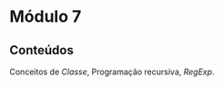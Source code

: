 # Módulo 7

::: {.callout-tip}
## Conteúdos

Conceitos de *Classe*, Programação recursiva, *RegExp*.

:::


<br>
